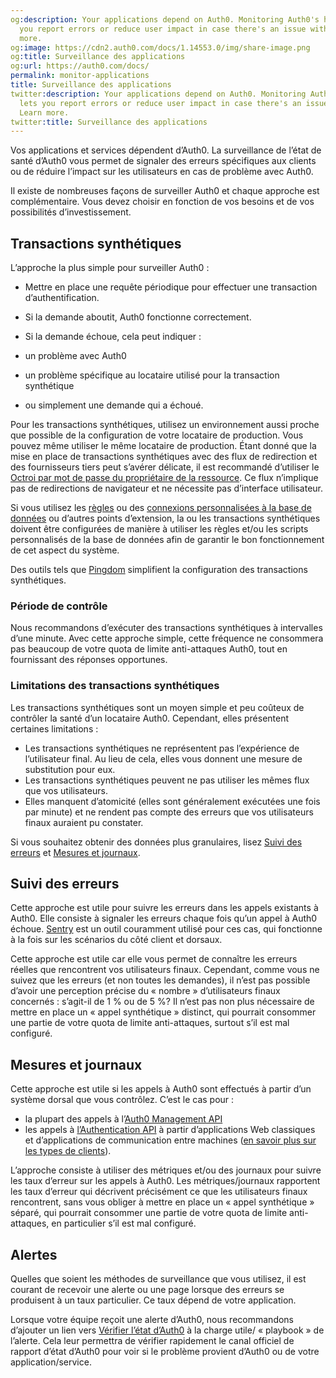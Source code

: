 ```yaml
---
og:description: Your applications depend on Auth0. Monitoring Auth0's health lets
  you report errors or reduce user impact in case there's an issue with Auth0. Learn
  more.
og:image: https://cdn2.auth0.com/docs/1.14553.0/img/share-image.png
og:title: Surveillance des applications
og:url: https://auth0.com/docs/
permalink: monitor-applications
title: Surveillance des applications
twitter:description: Your applications depend on Auth0. Monitoring Auth0's health
  lets you report errors or reduce user impact in case there's an issue with Auth0.
  Learn more.
twitter:title: Surveillance des applications
---
```


Vos applications et services dépendent d’Auth0. La surveillance de l’état de santé d’Auth0 vous permet de signaler des erreurs spécifiques aux clients ou de réduire l’impact sur les utilisateurs en cas de problème avec Auth0.

Il existe de nombreuses façons de surveiller Auth0 et chaque approche est complémentaire. Vous devez choisir en fonction de vos besoins et de vos possibilités d’investissement.

## Transactions synthétiques

L’approche la plus simple pour surveiller Auth0 :

* Mettre en place une requête périodique pour effectuer une transaction d’authentification.
* Si la demande aboutit, Auth0 fonctionne correctement.
* Si la demande échoue, cela peut indiquer :

* un problème avec Auth0
* un problème spécifique au locataire utilisé pour la transaction synthétique
* ou simplement une demande qui a échoué.

Pour les transactions synthétiques, utilisez un environnement aussi proche que possible de la configuration de votre locataire de production. Vous pouvez même utiliser le même locataire de production. Étant donné que la mise en place de transactions synthétiques avec des flux de redirection et des fournisseurs tiers peut s’avérer délicate, il est recommandé d’utiliser le [Octroi par mot de passe du propriétaire de la ressource](/login/flows/call-your-api-using-resource-owner-password-flow). Ce flux n’implique pas de redirections de navigateur et ne nécessite pas d’interface utilisateur.

Si vous utilisez les [règles](/rules) ou des [connexions personnalisées à la base de données](/connections/database/custom-db) ou d’autres points d’extension, la ou les transactions synthétiques doivent être configurées de manière à utiliser les règles et/ou les scripts personnalisés de la base de données afin de garantir le bon fonctionnement de cet aspect du système.

Des outils tels que [Pingdom](http://pingdom.com/) simplifient la configuration des transactions synthétiques.

### Période de contrôle

Nous recommandons d’exécuter des transactions synthétiques à intervalles d’une minute. Avec cette approche simple, cette fréquence ne consommera pas beaucoup de votre quota de limite anti-attaques Auth0, tout en fournissant des réponses opportunes.

### Limitations des transactions synthétiques

Les transactions synthétiques sont un moyen simple et peu coûteux de contrôler la santé d’un locataire Auth0. Cependant, elles présentent certaines limitations :

* Les transactions synthétiques ne représentent pas l’expérience de l’utilisateur final. Au lieu de cela, elles vous donnent une mesure de substitution pour eux.
* Les transactions synthétiques peuvent ne pas utiliser les mêmes flux que vos utilisateurs.
* Elles manquent d’atomicité (elles sont généralement exécutées une fois par minute) et ne rendent pas compte des erreurs que vos utilisateurs finaux auraient pu constater.

Si vous souhaitez obtenir des données plus granulaires, lisez [Suivi des erreurs](#error-tracking) et [Mesures et journaux](#metrics-and-logs).

## Suivi des erreurs

Cette approche est utile pour suivre les erreurs dans les appels existants à Auth0. Elle consiste à signaler les erreurs chaque fois qu’un appel à Auth0 échoue. [Sentry](https://sentry.io/) est un outil couramment utilisé pour ces cas, qui fonctionne à la fois sur les scénarios du côté client et dorsaux.

Cette approche est utile car elle vous permet de connaître les erreurs réelles que rencontrent vos utilisateurs finaux. Cependant, comme vous ne suivez que les erreurs (et non toutes les demandes), il n’est pas possible d’avoir une perception précise du « nombre » d’utilisateurs finaux concernés : s’agit-il de 1 % ou de 5 %? Il n’est pas non plus nécessaire de mettre en place un « appel synthétique » distinct, qui pourrait consommer une partie de votre quota de limite anti-attaques, surtout s’il est mal configuré.

## Mesures et journaux

Cette approche est utile si les appels à Auth0 sont effectués à partir d’un système dorsal que vous contrôlez. C’est le cas pour :

* la plupart des appels à l’[Auth0 Management API](/api/management/v2)
* les appels à [l’Authentication API](/api/authentication) à partir d’applications Web classiques et d’applications de communication entre machines ([en savoir plus sur les types de clients](/applications)).



L’approche consiste à utiliser des métriques et/ou des journaux pour suivre les taux d’erreur sur les appels à Auth0. Les métriques/journaux rapportent les taux d’erreur qui décrivent précisément ce que les utilisateurs finaux rencontrent, sans vous obliger à mettre en place un « appel synthétique » séparé, qui pourrait consommer une partie de votre quota de limite anti-attaques, en particulier s’il est mal configuré.

## Alertes

Quelles que soient les méthodes de surveillance que vous utilisez, il est courant de recevoir une alerte ou une page lorsque des erreurs se produisent à un taux particulier. Ce taux dépend de votre application.

Lorsque votre équipe reçoit une alerte d’Auth0, nous recommandons d’ajouter un lien vers [Vérifier l’état d’Auth0](/monitor-auth0/check-auth0-status) à la charge utile/ « playbook » de l’alerte. Cela leur permettra de vérifier rapidement le canal officiel de rapport d’état d’Auth0 pour voir si le problème provient d’Auth0 ou de votre application/service.